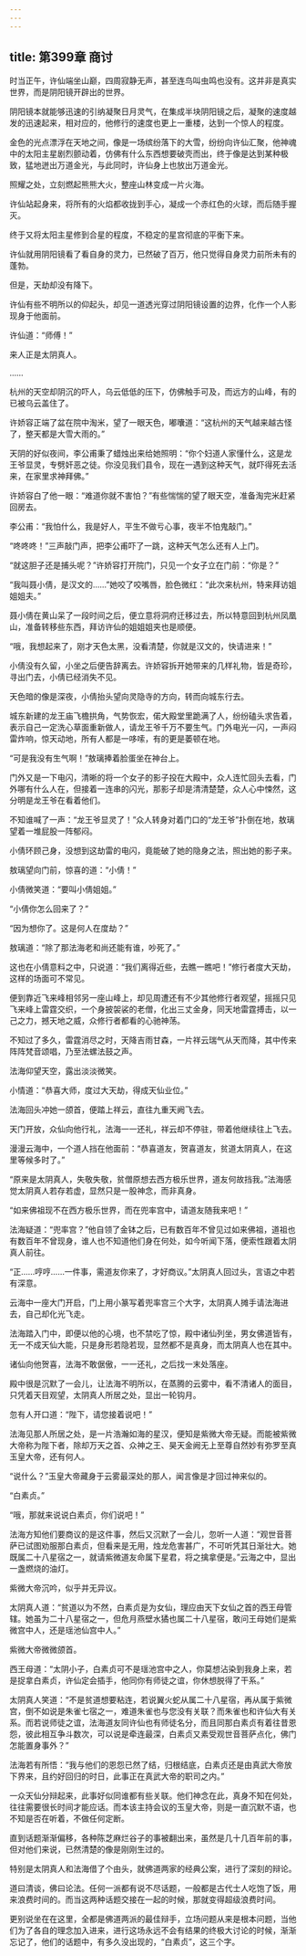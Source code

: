 ```yaml
---
---
---
```

title: 第399章 商讨
---





时当正午，许仙端坐山巅，四周寂静无声，甚至连鸟叫虫鸣也没有。这并非是真实世界，而是阴阳镜开辟出的世界。

阴阳镜本就能够迅速的引纳凝聚日月灵气，在集成半块阴阳镜之后，凝聚的速度越发的迅速起来，相对应的，他修行的速度也更上一重楼，达到一个惊人的程度。

金色的光点漂浮在天地之间，像是一场缤纷落下的大雪，纷纷向许仙汇聚，他神魂中的太阳主星剧烈颤动着，仿佛有什么东西想要破壳而出，终于像是达到某种极致，猛地迸出万道金光，与此同时，许仙身上也放出万道金光。

照耀之处，立刻燃起熊熊大火，整座山林变成一片火海。

许仙站起身来，将所有的火焰都收拢到手心，凝成一个赤红色的火球，而后随手握灭。

终于又将太阳主星修到合星的程度，不稳定的星宫彻底的平衡下来。

许仙就用阴阳镜看了看自身的灵力，已然破了百万，他只觉得自身灵力前所未有的蓬勃。

但是，天劫却没有降下。

许仙有些不明所以的仰起头，却见一道透光穿过阴阳镜设置的边界，化作一个人影现身于他面前。

许仙道：“师傅！”

来人正是太阴真人。

……

杭州的天空却阴沉的吓人，乌云低低的压下，仿佛触手可及，而远方的山峰，有的已被乌云盖住了。

许娇容正端了盆在院中淘米，望了一眼天色，嘟囔道：“这杭州的天气越来越古怪了，整天都是大雪大雨的。”

天阴的好似夜间，李公甫秉了蜡烛出来给她照明：“你个妇道人家懂什么，这是龙王爷显灵，专劈奸恶之徒。你没见我们县令，现在一遇到这种天气，就吓得死去活来，在家里求神拜佛。”

许娇容白了他一眼：“难道你就不害怕？”有些惴惴的望了眼天空，准备淘完米赶紧回房去。

李公甫：“我怕什么，我是好人，平生不做亏心事，夜半不怕鬼敲门。”

“咚咚咚！”三声敲门声，把李公甫吓了一跳，这种天气怎么还有人上门。

“就这胆子还是捕头呢？”许娇容打开院门，只见一个女子立在门前：“你是？”

“我叫聂小倩，是汉文的……”她咬了咬嘴唇，脸色微红：“此次来杭州，特来拜访姐姐姐夫。”

聂小倩在黄山呆了一段时间之后，便立意将洞府迁移过去，所以特意回到杭州凤凰山，准备转移些东西，拜访许仙的姐姐姐夹也是顺便。

“哦，我想起来了，刚才天色太黑，没看清楚，你就是汉文的，快请进来！”

小倩没有久留，小坐之后便告辞离去。许娇容拆开她带来的几样礼物，皆是奇珍，寻出门去，小倩已经消失不见。

天色暗的像是深夜，小倩抬头望向灵隐寺的方向，转而向城东行去。

城东新建的龙王庙飞檐拱角，气势恢宏，偌大殿堂里跪满了人，纷纷磕头求告着，表示自己一定洗心草面重新做人，请龙王爷千万不要生气。门外电光一闪，一声闷雷炸响，惊天动地，所有人都是一哆嗦，有的更是萎顿在地。

“可是我没有生气啊！”敖璃捧着脸蛋坐在神台上。

门外又是一下电闪，清晰的将一个女子的影子投在大殿中，众人连忙回头去看，门外哪有什么人在，但接着一连串的闪光，那影子却是清清楚楚，众人心中悚然，这分明是龙王爷在看着他们。

不知谁喊了一声：“龙王爷显灵了！”众人转身对着门口的“龙王爷”扑倒在地，敖璃望着一堆屁股一阵郁闷。

小倩环顾己身，没想到这劫雷的电闪，竟能破了她的隐身之法，照出她的影子来。

敖璃望向门前，惊喜的道：“小倩！”

小倩微笑道：“要叫小倩姐姐。”

“小倩你怎么回来了？”

“因为想你了。这是何人在度劫？”

敖璃道：“除了那法海老和尚还能有谁，吵死了。”

这也在小倩意料之中，只说道：“我们离得近些，去瞧一瞧吧！”修行者度大天劫，这样的场面可不常见。

便到靠近飞来峰相邻另一座山峰上，却见周遭还有不少其他修行者观望，摇摇只见飞来峰上雷霆交织，一个身披袈裟的老僧，化出三丈金身，同天地雷霆搏击，以一己之力，撼天地之威，众修行者都看的心驰神荡。

不知过了多久，雷霆消尽之时，天降吉雨甘森，一片祥云瑞气从天而降，其中传来阵阵梵音颂唱，乃至法螺法鼓之声。

法海仰望天空，露出淡淡微笑。

小情道：“恭喜大师，度过大天劫，得成天仙业位。”

法海回头冲她一颌首，便踏上祥云，直往九重天阙飞去。

天门开放，众仙向他行礼，法海一一还礼，祥云却不停驻，带着他继续往上飞去。

漫漫云海中，一个道人挡在他面前：“恭喜道友，贺喜道友，贫道太阴真人，在这里等候多时了。”

“原来是太阴真人，失敬失敬，贫僧原想去西方极乐世界，道友何故挡我。”法海感觉太阴真人若存若虚，显然只是一股神念，而非真身。

“如来佛祖现不在西方极乐世界，而在兜率宫中，请道友随我来吧！”

法海疑道：“兜率宫？”他自领了金钵之后，已有数百年不曾见过如来佛祖，道祖也有数百年不曾现身，谁人也不知道他们身在何处，如今听闻下落，便索性跟着太阴真人前往。

“正……哼哼……一件事，需道友你来了，才好商议。”太阴真人回过头，言语之中若有深意。

云海中一座大门开启，门上用小篆写着兜率宫三个大字，太阴真人摊手请法海进去，自己却化光飞走。

法海踏入门中，即便以他的心境，也不禁吃了惊，殿中诸仙列坐，男女佛道皆有，无一不成天仙大能，只是身形若隐若现，显然都不是真身，而太阴真人也在其中。

诸仙向他贺喜，法海不敢倨傲，一一还礼，之后找一末处落座。

殿中很是沉默了一会儿，让法海不明所以，在蒸腾的云雾中，看不清诸人的面目，只凭着天目观望，太阴真人所居之处，显出一轮钩月。

忽有人开口道：“陛下，请您接着说吧！”

法海见那人所居之处，是一片浩瀚如海的星汉，便知是紫微大帝无疑。而能被紫微大帝称为陛下者，除却万天之首、众神之王、昊天金阙无上至尊自然妙有弥罗至真玉皇大帝，还有何人。

“说什么？”玉皇大帝藏身于云雾最深处的那人，闻言像是才回过神来似的。

“白素贞。”

“哦，那就来说说白素贞，你们说吧！”

法海方知他们要商议的是这件事，然后又沉默了一会儿，忽听一人道：“观世音菩萨已试图劝服那白素贞，但看来是无用，烛龙危害甚广，不可听凭其日渐壮大。她既属二十八星宿之一，就请紫微道友命属下星君，将之擒拿便是。”云海之中，显出一盏燃烧的油灯。

紫微大帝沉吟，似乎并无异议。

太阴真人道：“贫道以为不然，白素贞是为女仙，理应由天下女仙之首的西王母管辖。她虽为二十八星宿之一，但危月燕壁水獝也属二十八星宿，敢问王母她们是紫微宫中人，还是瑶池仙宫中人。”

紫微大帝微微颌首。

西王母道：“太阴小子，白素贞可不是瑶池宫中之人，你莫想沾染到我身上来，若是捉拿白素贞，许仙定会插手，他同你有师徒之谊，你休想脱得了干系。”

太阴真人笑道：“不是贫道想要粘连，若说翼火蛇从属二十八星宿，再从属于紫微宫，倒不如说是朱雀七宿之一，难道朱雀也与您没有关联？而朱雀也和许仙大有关系。而若说师徒之谊，法海道友同许仙也有师徒名分，而且同那白素贞有着往昔恩怨，彼此相互争斗数次，可以说是牵连最深，白素贞又素受观世音菩萨点化，佛门怎能置身事外？”

法海若有所悟：“我与他们的恩怨已然了结，归根结底，白素贞还是由真武大帝放下界来，且约好回归的时日，此事正在真武大帝的职司之内。”

一众天仙分辩起来，此事好似同谁都有些关联。他们神念在此，真身不知在何处，往往需要很长时间才能应话。而本该主持会议的玉皇大帝，则是一直沉默不语，也不知是否在听着，不做任何定断。

直到话题渐渐偏移，各种陈芝麻烂谷子的事被翻出来，虽然是几十几百年前的事，但对他们来说，已然清楚的像是刚刚生过的。

特别是太阴真人和法海借了个由头，就佛道两家的经典公案，进行了深刻的辩论。

道曰清谈，佛曰论法。任何一派都有说不尽话题，一般都是古代士人吃饱了饭，用来浪费时间的。而当这两种话题交接在一起的时候，那就变得超级浪费时间。

更别说坐在在这里，全都是佛道两派的最佳辩手，立场问题从来是根本问题，当他们为了各自的理念加入进来，进行这场永远不会有结果的终极大讨论的时候，渐渐忘记了，他们的话题中，有多久没出现的，“白素贞”，这三个字。